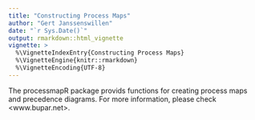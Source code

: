 ```yaml
---
title: "Constructing Process Maps"
author: "Gert Janssenswillen"
date: "`r Sys.Date()`"
output: rmarkdown::html_vignette
vignette: >
  %\VignetteIndexEntry{Constructing Process Maps}
  %\VignetteEngine{knitr::rmarkdown}
  %\VignetteEncoding{UTF-8}
---
```


The processmapR package provids functions for creating process maps and precedence diagrams. For more information, please check <www.bupar.net>.

